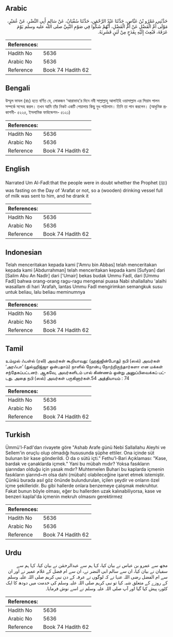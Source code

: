## Arabic


<div dir="rtl" lang="ar" style={{fontSize:'larger',backgroundColor:'#f8f9fa',padding:20}}>
حَدَّثَنِي عَمْرُو بْنُ عَبَّاسٍ، حَدَّثَنَا عَبْدُ الرَّحْمَنِ، حَدَّثَنَا سُفْيَانُ، عَنْ سَالِمٍ أَبِي النَّضْرِ، عَنْ عُمَيْرٍ، مَوْلَى أُمِّ الْفَضْلِ عَنْ أُمِّ الْفَضْلِ، أَنَّهُمْ شَكُّوا فِي صَوْمِ النَّبِيِّ صلى الله عليه وسلم يَوْمَ عَرَفَةَ، فَبُعِثَ إِلَيْهِ بِقَدَحٍ مِنْ لَبَنٍ فَشَرِبَهُ‏.‏
</div>
<div style={{backgroundColor:'#f8f9fa',padding:20, marginBottom: 10}}><table> <thead> <tr> <th>References:</th> <th></th> </tr> </thead> <tbody><tr><td>Hadith No</td><td>5636</td></tr><tr><td>Arabic No</td><td>5636</td></tr><tr><td>Reference</td><td>Book 74 Hadith 62</td></tr></tbody></table></div>

## Bengali


<div dir="ltr" lang="bn" style={{fontSize:'larger',backgroundColor:'#f8f9fa',padding:20}}>
উম্মুল ফাযল (রাঃ) হতে বর্ণিত যে, লোকজন ‘আরাফাহ’র দিনে নবী সাল্লাল্লাহু আলাইহি ওয়াসাল্লাম এর সিয়াম পালন সম্পর্কে সন্দেহ করল। তখন আমি তাঁর নিকট একটি পেয়ালায় কিছু দুধ পাঠালাম। তিনি তা পান করলেন। (আধুনিক প্রকাশনী- ৫২২৫, ইসলামিক ফাউন্ডেশন- ৫১২১)
</div>
<div style={{backgroundColor:'#f8f9fa',padding:20, marginBottom: 10}}><table> <thead> <tr> <th>References:</th> <th></th> </tr> </thead> <tbody><tr><td>Hadith No</td><td>5636</td></tr><tr><td>Arabic No</td><td>5636</td></tr><tr><td>Reference</td><td>Book 74 Hadith 62</td></tr></tbody></table></div>

## English


<div dir="ltr" lang="en" style={{fontSize:'larger',backgroundColor:'#f8f9fa',padding:20}}>
Narrated Um Al-Fadl:that the people were in doubt whether the Prophet (ﷺ) was fasting on the Day of 'Arafat or not, so a (wooden) drinking vessel full of milk was sent to him, and he drank it
</div>
<div style={{backgroundColor:'#f8f9fa',padding:20, marginBottom: 10}}><table> <thead> <tr> <th>References:</th> <th></th> </tr> </thead> <tbody><tr><td>Hadith No</td><td>5636</td></tr><tr><td>Arabic No</td><td>5636</td></tr><tr><td>Reference</td><td>Book 74 Hadith 62</td></tr></tbody></table></div>

## Indonesian


<div dir="ltr" lang="id" style={{fontSize:'larger',backgroundColor:'#f8f9fa',padding:20}}>
Telah menceritakan kepada kami ['Amru bin Abbas] telah menceritakan kepada kami [Abdurrahman] telah menceritakan kepada kami [Sufyan] dari [Salim Abu An Nadlr] dari ['Umair] bekas budak Ummu Fadl, dari [Ummu Fadl] bahwa orang-orang ragu-ragu mengenai puasa Nabi shallallahu 'alaihi wasallam di hari 'Arafah, lantas Ummu Fadl mengirimkan semangkuk susu untuk beliau, lalu beliau meminumnya
</div>
<div style={{backgroundColor:'#f8f9fa',padding:20, marginBottom: 10}}><table> <thead> <tr> <th>References:</th> <th></th> </tr> </thead> <tbody><tr><td>Hadith No</td><td>5636</td></tr><tr><td>Arabic No</td><td>5636</td></tr><tr><td>Reference</td><td>Book 74 Hadith 62</td></tr></tbody></table></div>

## Tamil


<div dir="ltr" lang="ta" style={{fontSize:'larger',backgroundColor:'#f8f9fa',padding:20}}>
உம்முல் ஃபள்ல் (ரலி) அவர்கள் கூறியாவது: (ஹஜ்ஜின்போது) நபி (ஸல்) அவர்கள் ‘அரஃபா’ (துல்ஹிஜ்ஜா ஒன்பதாம்) நாளில் நோன்பு நோற்றிருந்தார்களா என மக்கள் சந்தேகப்பட்டனர். ஆகவே, அவர்களிடம் பால் கிண்ணம் ஒன்று அனுப்பிவைக்கப் பட்டது. அதை நபி (ஸல்) அவர்கள் பருகினார்கள்.54 அத்தியாயம் : 74
</div>
<div style={{backgroundColor:'#f8f9fa',padding:20, marginBottom: 10}}><table> <thead> <tr> <th>References:</th> <th></th> </tr> </thead> <tbody><tr><td>Hadith No</td><td>5636</td></tr><tr><td>Arabic No</td><td>5636</td></tr><tr><td>Reference</td><td>Book 74 Hadith 62</td></tr></tbody></table></div>

## Turkish


<div dir="ltr" lang="tr" style={{fontSize:'larger',backgroundColor:'#f8f9fa',padding:20}}>
Ümmü'l-Fadl'dan rivayete göre "Ashab Arafe günü Nebi Sallallahu Aleyhi ve Sellem'in oruçlu olup olmadığı hususunda şüphe ettiler. Ona içinde süt bulunan bir kase gönderildi. O da o sütü içti." Fethu'l-Bari Açıklaması: "Kase, bardak ve çanaklarda içmek." Yani bu mübah mıdır? Yoksa fasıkların şiarından olduğu için yasak mıdır? Muhtemelen Buhari bu kaplarda içmenin fasıkların şiarınd~m olsa dahi (mübah) olabileceğine işaret etmek istemiştir. Çünkü burada asıl göz önünde bulundurulan, içilen şeydir ve onların özel içme şekilleridir. Bu gibi hallerde onlara benzemeye çalışmak mekruhtur. Fakat bunun böyle olması, eğer bu hallerden uzak kalınabiliyorsa, kase ve benzeri kapIal'da içmenin mekruh olmasını gerektirmez
</div>
<div style={{backgroundColor:'#f8f9fa',padding:20, marginBottom: 10}}><table> <thead> <tr> <th>References:</th> <th></th> </tr> </thead> <tbody><tr><td>Hadith No</td><td>5636</td></tr><tr><td>Arabic No</td><td>5636</td></tr><tr><td>Reference</td><td>Book 74 Hadith 62</td></tr></tbody></table></div>

## Urdu


<div dir="rtl" lang="ur" style={{fontSize:'larger',backgroundColor:'#f8f9fa',padding:20}}>
مجھ سے عمرو بن عباس نے بیان کیا، کہا ہم سے عبدالرحمٰن نے بیان کیا، کہا ہم سے سفیان نے بیان کیا، ان سے سالم ابی النضر نے، ان سے ام فضل کے غلام عمیر نے اور ان سے ام الفضل رضی اللہ عنہا نے کہ لوگوں نے عرفہ کے دن نبی کریم صلی اللہ علیہ وسلم کے روزے کے متعلق شبہ کیا تو نبی کریم صلی اللہ علیہ وسلم کی خدمت میں دودھ کا ایک کٹورہ پیش کیا گیا اور آپ صلی اللہ علیہ وسلم نے اسے نوش فرمایا۔
</div>
<div style={{backgroundColor:'#f8f9fa',padding:20, marginBottom: 10}}><table> <thead> <tr> <th>References:</th> <th></th> </tr> </thead> <tbody><tr><td>Hadith No</td><td>5636</td></tr><tr><td>Arabic No</td><td>5636</td></tr><tr><td>Reference</td><td>Book 74 Hadith 62</td></tr></tbody></table></div>